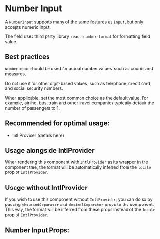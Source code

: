 

# Number Input

A `NumberInput` supports many of the same features as `Input`, but only accepts numeric input.

The field uses third party library `react-number-format` for formatting field value.

## Best practices

`NumberInput` should be used for actual number values, such as counts and measures.

Do not use it for other digit-based values, such as telephone, credit card, and social security numbers.

When applicable, set the most common choice as the default value. For example, airline, bus, train and other travel companies typically default the number of passengers to 1.

## **Recommended for optimal usage**:

- Intl Provider (details [here](/docs/component-library-intl-intl--basic))

## Usage alongside IntlProvider

When rendering this component with `IntlProvider` as its wrapper in the component tree, the format will be
automatically inferred from the `locale` prop of `IntlProvider`.

## Usage without IntlProvider

If you wish to use this component without `IntlProvider`, you can do so by passing `thousandSeparator` and `decimalSeparator` props
to the component. This way, the format will be inferred from these props instead of the `locale` prop of `IntlProvider`.

<Stories includePrimary={true} />

## Number Input Props:

<ArgsTable of={NumberInput} />
